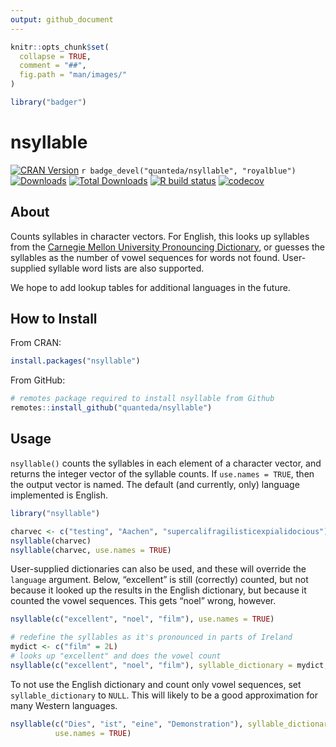```yaml
---
output: github_document
---
```


```r
knitr::opts_chunk$set(
  collapse = TRUE,
  comment = "##",
  fig.path = "man/images/"
)
```
```r
library("badger")
```

# nsyllable

<!-- badges: start -->
[![CRAN Version](https://www.r-pkg.org/badges/version/nsyllable)](https://CRAN.R-project.org/package=nsyllable)
`r badge_devel("quanteda/nsyllable", "royalblue")`
[![Downloads](https://cranlogs.r-pkg.org/badges/nsyllable)](https://CRAN.R-project.org/package=nsyllable)
[![Total Downloads](https://cranlogs.r-pkg.org/badges/grand-total/nsyllable?color=orange)](https://CRAN.R-project.org/package=nsyllable)
[![R build status](https://github.com/quanteda/nsyllable/workflows/R-CMD-check/badge.svg)](https://github.com/quanteda/nsyllable/actions)
[![codecov](https://codecov.io/gh/quanteda/nsyllable/branch/master/graph/badge.svg)](https://codecov.io/gh/quanteda/nsyllable)
<!-- badges: end -->

## About

Counts syllables in character vectors.  For English, this looks up syllables
from the [Carnegie Mellon University Pronouncing
Dictionary](http://www.speech.cs.cmu.edu/cgi-bin/cmudict), or guesses the
syllables as the number of vowel sequences for words not found.  User-supplied
syllable word lists are also supported.

We hope to add lookup tables for additional languages in the future.

## How to Install

From CRAN:
```r
install.packages("nsyllable")
```

From GitHub:
```r
# remotes package required to install nsyllable from Github 
remotes::install_github("quanteda/nsyllable") 
```

## Usage

`nsyllable()` counts the syllables in each element of a character vector, and returns the integer vector of the syllable counts.  If `use.names = TRUE`, then the output vector is named.  The default (and currently, only) language implemented is English.

```r
library("nsyllable")

charvec <- c("testing", "Aachen", "supercalifragilisticexpialidocious")
nsyllable(charvec)
nsyllable(charvec, use.names = TRUE)
```

User-supplied dictionaries can also be used, and these will override the `language` argument.  Below, "excellent" is still (correctly) counted, but not because it looked up the results in the English dictionary, but because it counted the vowel sequences.  This gets "noel" wrong, however.
```r
nsyllable(c("excellent", "noel", "film"), use.names = TRUE)

# redefine the syllables as it's pronounced in parts of Ireland
mydict <- c("film" = 2L)
# looks up "excellent" and does the vowel count
nsyllable(c("excellent", "noel", "film"), syllable_dictionary = mydict, use.names = TRUE)
```

To not use the English dictionary and count only vowel sequences, set `syllable_dictionary` to `NULL`.  This will likely to be a good approximation for many Western languages.
```r
nsyllable(c("Dies", "ist", "eine", "Demonstration"), syllable_dictionary = NULL,
          use.names = TRUE)
```


